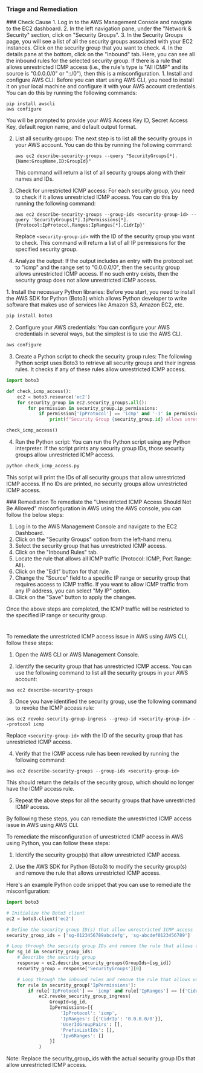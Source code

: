 
### Triage and Remediation
<Tabs>

<Tab title='Cause'>
### Check Cause
<AccordionGroup>
<Accordion title='Using Console' defaultOpen='true'>
1. Log in to the AWS Management Console and navigate to the EC2 dashboard.
2. In the left navigation pane, under the "Network & Security" section, click on "Security Groups".
3. In the Security Groups page, you will see a list of all the security groups associated with your EC2 instances. Click on the security group that you want to check.
4. In the details pane at the bottom, click on the "Inbound" tab. Here, you can see all the inbound rules for the selected security group. If there is a rule that allows unrestricted ICMP access (i.e., the rule's type is "All ICMP" and its source is "0.0.0.0/0" or "::/0"), then this is a misconfiguration.
</Accordion>

<Accordion title='Using CLI'>
1. Install and configure AWS CLI: Before you can start using AWS CLI, you need to install it on your local machine and configure it with your AWS account credentials. You can do this by running the following commands:

   ```
   pip install awscli
   aws configure
   ```

   You will be prompted to provide your AWS Access Key ID, Secret Access Key, default region name, and default output format.

2. List all security groups: The next step is to list all the security groups in your AWS account. You can do this by running the following command:

   ```
   aws ec2 describe-security-groups --query "SecurityGroups[*].{Name:GroupName,ID:GroupId}"
   ```

   This command will return a list of all security groups along with their names and IDs.

3. Check for unrestricted ICMP access: For each security group, you need to check if it allows unrestricted ICMP access. You can do this by running the following command:

   ```
   aws ec2 describe-security-groups --group-ids <security-group-id> --query 'SecurityGroups[*].IpPermissions[*].{Protocol:IpProtocol,Ranges:IpRanges[*].CidrIp}'
   ```

   Replace `<security-group-id>` with the ID of the security group you want to check. This command will return a list of all IP permissions for the specified security group.

4. Analyze the output: If the output includes an entry with the protocol set to "icmp" and the range set to "0.0.0.0/0", then the security group allows unrestricted ICMP access. If no such entry exists, then the security group does not allow unrestricted ICMP access.
</Accordion>

<Accordion title='Using Python'>
1. Install the necessary Python libraries: Before you start, you need to install the AWS SDK for Python (Boto3) which allows Python developer to write software that makes use of services like Amazon S3, Amazon EC2, etc.

```python
pip install boto3
```

2. Configure your AWS credentials: You can configure your AWS credentials in several ways, but the simplest is to use the AWS CLI.

```bash
aws configure
```

3. Create a Python script to check the security group rules: The following Python script uses Boto3 to retrieve all security groups and their ingress rules. It checks if any of these rules allow unrestricted ICMP access.

```python
import boto3

def check_icmp_access():
    ec2 = boto3.resource('ec2')
    for security_group in ec2.security_groups.all():
        for permission in security_group.ip_permissions:
            if permission['IpProtocol'] == 'icmp' and '-1' in permission['IpRanges']:
                print(f"Security Group {security_group.id} allows unrestricted ICMP access")

check_icmp_access()
```

4. Run the Python script: You can run the Python script using any Python interpreter. If the script prints any security group IDs, those security groups allow unrestricted ICMP access.

```bash
python check_icmp_access.py
```

This script will print the IDs of all security groups that allow unrestricted ICMP access. If no IDs are printed, no security groups allow unrestricted ICMP access.
</Accordion>

</AccordionGroup>
</Tab>
<Tab title='Remediation'>
### Remediation

<AccordionGroup>
<Accordion title='Using Console' defaultOpen='true'>
To remediate the "Unrestricted ICMP Access Should Not Be Allowed" misconfiguration in AWS using the AWS console, you can follow the below steps:

1. Log in to the AWS Management Console and navigate to the EC2 Dashboard.
2. Click on the "Security Groups" option from the left-hand menu.
3. Select the security group that has unrestricted ICMP access.
4. Click on the "Inbound Rules" tab.
5. Locate the rule that allows all ICMP traffic (Protocol: ICMP, Port Range: All).
6. Click on the "Edit" button for that rule.
7. Change the "Source" field to a specific IP range or security group that requires access to ICMP traffic. If you want to allow ICMP traffic from any IP address, you can select "My IP" option.
8. Click on the "Save" button to apply the changes.

Once the above steps are completed, the ICMP traffic will be restricted to the specified IP range or security group.

#
</Accordion>

<Accordion title='Using CLI'>
To remediate the unrestricted ICMP access issue in AWS using AWS CLI, follow these steps:

1. Open the AWS CLI or AWS Management Console.

2. Identify the security group that has unrestricted ICMP access. You can use the following command to list all the security groups in your AWS account:

```
aws ec2 describe-security-groups
```

3. Once you have identified the security group, use the following command to revoke the ICMP access rule:

```
aws ec2 revoke-security-group-ingress --group-id <security-group-id> --protocol icmp
```

Replace `<security-group-id>` with the ID of the security group that has unrestricted ICMP access.

4. Verify that the ICMP access rule has been revoked by running the following command:

```
aws ec2 describe-security-groups --group-ids <security-group-id>
```

This should return the details of the security group, which should no longer have the ICMP access rule.

5. Repeat the above steps for all the security groups that have unrestricted ICMP access.

By following these steps, you can remediate the unrestricted ICMP access issue in AWS using AWS CLI.
</Accordion>

<Accordion title='Using Python'>
To remediate the misconfiguration of unrestricted ICMP access in AWS using Python, you can follow these steps:

1. Identify the security group(s) that allow unrestricted ICMP access.

2. Use the AWS SDK for Python (Boto3) to modify the security group(s) and remove the rule that allows unrestricted ICMP access.

Here's an example Python code snippet that you can use to remediate the misconfiguration:

```python
import boto3

# Initialize the Boto3 client
ec2 = boto3.client('ec2')

# Define the security group ID(s) that allow unrestricted ICMP access
security_group_ids = ['sg-0123456789abcdefg', 'sg-abcdef0123456789']

# Loop through the security group IDs and remove the rule that allows unrestricted ICMP access
for sg_id in security_group_ids:
    # Describe the security group
    response = ec2.describe_security_groups(GroupIds=[sg_id])
    security_group = response['SecurityGroups'][0]

    # Loop through the inbound rules and remove the rule that allows unrestricted ICMP access
    for rule in security_group['IpPermissions']:
        if rule['IpProtocol'] == 'icmp' and rule['IpRanges'] == [{'CidrIp': '0.0.0.0/0'}]:
            ec2.revoke_security_group_ingress(
                GroupId=sg_id,
                IpPermissions=[{
                    'IpProtocol': 'icmp',
                    'IpRanges': [{'CidrIp': '0.0.0.0/0'}],
                    'UserIdGroupPairs': [],
                    'PrefixListIds': [],
                    'Ipv6Ranges': []
                }]
            )
```

Note: Replace the security_group_ids with the actual security group IDs that allow unrestricted ICMP access.
</Accordion>

</AccordionGroup>
</Tab>
</Tabs>

